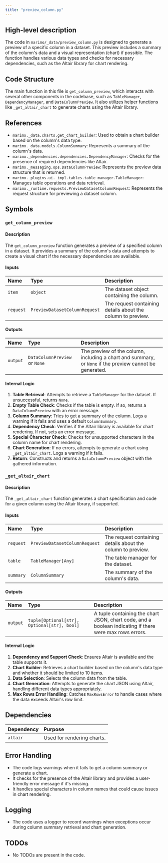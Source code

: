 ```yaml
---
title: "preview_column.py"
---
```


## High-level description

The code in `marimo/_data/preview_column.py` is designed to generate a preview of a specific column in a dataset. This preview includes a summary of the column's data and a visual representation (chart) if possible. The function handles various data types and checks for necessary dependencies, such as the Altair library for chart rendering.

## Code Structure

The main function in this file is `get_column_preview`, which interacts with several other components in the codebase, such as `TableManager`, `DependencyManager`, and `DataColumnPreview`. It also utilizes helper functions like `_get_altair_chart` to generate charts using the Altair library.

## References

- `marimo._data.charts.get_chart_builder`: Used to obtain a chart builder based on the column's data type.
- `marimo._data.models.ColumnSummary`: Represents a summary of the column's data.
- `marimo._dependencies.dependencies.DependencyManager`: Checks for the presence of required dependencies like Altair.
- `marimo._messaging.ops.DataColumnPreview`: Represents the preview data structure that is returned.
- `marimo._plugins.ui._impl.tables.table_manager.TableManager`: Manages table operations and data retrieval.
- `marimo._runtime.requests.PreviewDatasetColumnRequest`: Represents the request structure for previewing a dataset column.

## Symbols

### `get_column_preview`
#### Description
The `get_column_preview` function generates a preview of a specified column in a dataset. It provides a summary of the column's data and attempts to create a visual chart if the necessary dependencies are available.

#### Inputs
| Name    | Type                        | Description                          |
|:--------|:----------------------------|:-------------------------------------|
| `item`  | `object`                    | The dataset object containing the column. |
| `request` | `PreviewDatasetColumnRequest` | The request containing details about the column to preview. |

#### Outputs
| Name    | Type                | Description                          |
|:--------|:--------------------|:-------------------------------------|
| `output` | `DataColumnPreview` or `None` | The preview of the column, including a chart and summary, or `None` if the preview cannot be generated. |

#### Internal Logic
1. **Table Retrieval**: Attempts to retrieve a `TableManager` for the dataset. If unsuccessful, returns `None`.
2. **Empty Table Check**: Checks if the table is empty. If so, returns a `DataColumnPreview` with an error message.
3. **Column Summary**: Tries to get a summary of the column. Logs a warning if it fails and uses a default `ColumnSummary`.
4. **Dependency Check**: Verifies if the Altair library is available for chart rendering. If not, sets an error message.
5. **Special Character Check**: Checks for unsupported characters in the column name for chart rendering.
6. **Chart Generation**: If no errors, attempts to generate a chart using `_get_altair_chart`. Logs a warning if it fails.
7. **Return**: Constructs and returns a `DataColumnPreview` object with the gathered information.

### `_get_altair_chart`
#### Description
The `_get_altair_chart` function generates a chart specification and code for a given column using the Altair library, if supported.

#### Inputs
| Name    | Type                        | Description                          |
|:--------|:----------------------------|:-------------------------------------|
| `request` | `PreviewDatasetColumnRequest` | The request containing details about the column to preview. |
| `table` | `TableManager[Any]`         | The table manager for the dataset.   |
| `summary` | `ColumnSummary`           | The summary of the column's data.    |

#### Outputs
| Name    | Type                | Description                          |
|:--------|:--------------------|:-------------------------------------|
| `output` | `tuple[Optional[str], Optional[str], bool]` | A tuple containing the chart JSON, chart code, and a boolean indicating if there were max rows errors. |

#### Internal Logic
1. **Dependency and Support Check**: Ensures Altair is available and the table supports it.
2. **Chart Builder**: Retrieves a chart builder based on the column's data type and whether it should be limited to 10 items.
3. **Data Selection**: Selects the column data from the table.
4. **Chart Generation**: Attempts to generate the chart JSON using Altair, handling different data types appropriately.
5. **Max Rows Error Handling**: Catches `MaxRowsError` to handle cases where the data exceeds Altair's row limit.

## Dependencies

| Dependency | Purpose |
|:-----------|:--------|
| `altair`   | Used for rendering charts. |

## Error Handling

- The code logs warnings when it fails to get a column summary or generate a chart.
- It checks for the presence of the Altair library and provides a user-friendly error message if it's missing.
- It handles special characters in column names that could cause issues in chart rendering.

## Logging

- The code uses a logger to record warnings when exceptions occur during column summary retrieval and chart generation.

## TODOs
- No TODOs are present in the code.